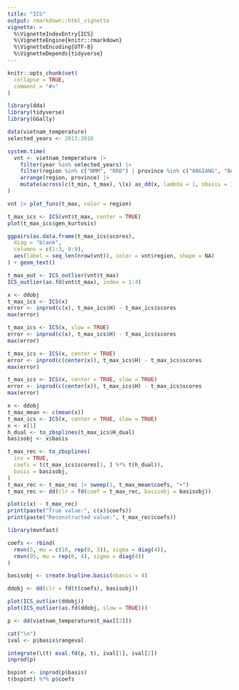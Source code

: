 ```yaml
---
title: "ICS"
output: rmarkdown::html_vignette
vignette: >
  %\VignetteIndexEntry{ICS}
  %\VignetteEngine{knitr::rmarkdown}
  %\VignetteEncoding{UTF-8}
  %\VignetteDepends{tidyverse}
---
```


```r
knitr::opts_chunk$set(
  collapse = TRUE,
  comment = "#>"
)
```

```r
library(dda)
library(tidyverse)
library(GGally)
```

```r
data(vietnam_temperature)
selected_years <- 2013:2016

system.time(
  vnt <- vietnam_temperature |>
    filter(year %in% selected_years) |>
    filter(region %in% c("NMM", "RRD") | province %in% c("ANGIANG", "BACLIEU")) |>
    arrange(region, province) |>
    mutate(across(c(t_min, t_max), \(x) as_dd(x, lambda = 1, nbasis = 18, mc.cores = 16)))
)

vnt |> plot_funs(t_max, color = region)
```

```r
t_max_ics <- ICS(vnt$t_max, center = TRUE)
plot(t_max_ics$gen_kurtosis)

ggpairs(as.data.frame(t_max_ics$scores),
  diag = "blank",
  columns = c(1:3, 8:9),
  aes(label = seq_len(nrow(vnt)), color = vnt$region, shape = NA)
) + geom_text()
```

```r
t_max_out <- ICS_outlier(vnt$t_max)
ICS_outlier(as.fd(vnt$t_max), index = 1:4)
```

```r
x <- ddobj
t_max_ics <- ICS(x)
error <- inprod(c(x), t_max_ics$H) - t_max_ics$scores
max(error)

t_max_ics <- ICS(x, slow = TRUE)
error <- inprod(c(x), t_max_ics$H) - t_max_ics$scores
max(error)

t_max_ics <- ICS(x, center = TRUE)
error <- inprod(c(center(x)), t_max_ics$H) - t_max_ics$scores
max(error)

t_max_ics <- ICS(x, center = TRUE, slow = TRUE)
error <- inprod(c(center(x)), t_max_ics$H) - t_max_ics$scores
max(error)
```

```r
x <- ddobj
t_max_mean <- c(mean(x))
t_max_ics <- ICS(x, center = TRUE, slow = TRUE)
x <- x[1]
h_dual <- to_zbsplines(t_max_ics$H_dual)
basisobj <- x$basis

t_max_rec <- to_zbsplines(
  inv = TRUE,
  coefs = t(t_max_ics$scores[1, ] %*% t(h_dual)),
  basis = basisobj,
)
t_max_rec <- t_max_rec |> sweep(1, t_max_mean$coefs, "+")
t_max_rec <- dd(clr = fd(coef = t_max_rec, basisobj = basisobj))

plot(c(x) - t_max_rec)
print(paste("True value:", c(x)$coefs))
print(paste("Reconstructed value:", t_max_rec$coefs))
```

```r
library(mvnfast)

coefs <- rbind(
  rmvn(5, mu = c(10, rep(0, 3)), sigma = diag(4)),
  rmvn(95, mu = rep(0, 4), sigma = diag(4))
)

basisobj <- create.bspline.basis(nbasis = 4)

ddobj <- dd(clr = fd(t(coefs), basisobj))

plot(ICS_outlier(ddobj))
plot(ICS_outlier(as.fd(ddobj, slow = TRUE)))
```


```r
p <- dd(vietnam_temperature$t_max[[2]])

cat("\n")
ival <- p$basis$rangeval

integrate(\(t) eval.fd(p, t), ival[1], ival[2])
inprod(p)

bspint <- inprod(p$basis)
t(bspint) %*% p$coefs
```

